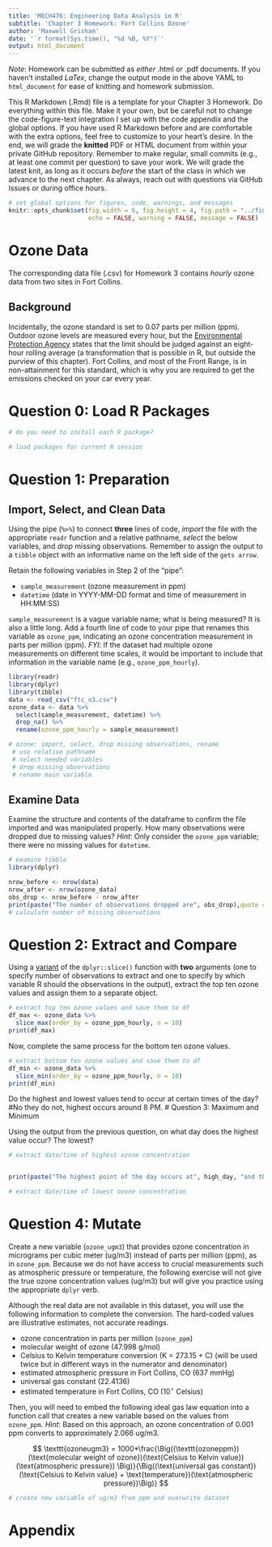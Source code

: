 ```yaml
---
title: 'MECH476: Engineering Data Analysis in R'
subtitle: 'Chapter 3 Homework: Fort Collins Ozone' 
author: 'Maxwell Grisham'
date: '`r format(Sys.time(), "%d %B, %Y")`'
output: html_document
---
```


*Note*: Homework can be submitted as *either* .html or .pdf documents.
If you haven't installed $LaTex$, change the output mode in the above
YAML to `html_document` for ease of knitting and homework submission. 

This R Markdown (.Rmd) file is a template for your Chapter 3 Homework. Do 
everything within this file. Make it your own, but be careful not to change
the code-figure-text integration I set up with the code appendix and the 
global options. If you have used R Markdown before and are comfortable with the
extra options, feel free to customize to your heart's desire. In the end,
we will grade the **knitted** PDF or HTML document from within your private
GitHub repository. Remember to make regular, small commits (e.g., at least one
commit per question) to save your work. We will grade the latest knit, as long
as it occurs *before* the start of the class in which we advance to the next
chapter. As always, reach out with questions via GitHub Issues or during
office hours.

```r
# set global options for figures, code, warnings, and messages
knitr::opts_chunk$set(fig.width = 6, fig.height = 4, fig.path = "../figs/",
                      echo = FALSE, warning = FALSE, message = FALSE)
```

# Ozone Data

The corresponding data file (.csv) for Homework 3 contains *hourly* ozone data
from two sites in Fort Collins. 

## Background

Incidentally, the ozone standard is set to 0.07 parts per million (ppm).
Outdoor ozone levels are measured every hour, but the [Environmental Protection Agency](https://www.epa.gov/criteria-air-pollutants/naaqs-table) states that
the limit should be judged against an eight-hour rolling average (a
transformation that is possible in R, but outside the purview of this chapter).
Fort Collins, and most of the Front Range, is in non-attainment for this
standard, which is why you are required to get the emissions checked on your
car every year.

# Question 0: Load R Packages

```r
# do you need to install each R package?

# load packages for current R session
```

# Question 1: Preparation

## Import, Select, and Clean Data

Using the pipe (`%>%`) to connect **three** lines of code, *import* the file
with the appropriate `readr` function and a relative pathname, *select* the
below variables, and *drop* missing observations. Remember to assign the
output to a `tibble` object with an informative name on the left side of the
`gets arrow`.

Retain the following variables in Step 2 of the "pipe": 

- `sample_measurement` (ozone measurement in ppm)
- `datetime` (date in YYYY-MM-DD format and time of measurement in HH:MM:SS)

`sample_measurement` is a vague variable name; what is being measured? It is 
also a little long. Add a fourth line of code to your pipe that renames this
variable as `ozone_ppm`, indicating an ozone concentration measurement in parts
per million (ppm). *FYI*: If the dataset had multiple ozone measurements on
different time scales, it would be important to include that information in the
variable name (e.g., `ozone_ppm_hourly`). 

```r
library(readr)
library(dplyr)
library(tibble)
data <- read_csv("ftc_o3.csv")
ozone_data <- data %>%
  select(sample_measurement, datetime) %>%
  drop_na() %>%
  rename(ozone_ppm_hourly = sample_measurement)

# ozone: import, select, drop missing observations, rename
 # use relative pathname
 # select needed variables 
 # drop missing observations
 # rename main variable
```

## Examine Data

Examine the structure and contents of the dataframe to confirm the file
imported and was manipulated properly. How many observations were dropped due
to missing values? *Hint*: Only consider the `ozone_ppm` variable; there
were no missing values for `datetime`.

```r
# examine tibble
library(dplyr)

nrow_before <- nrow(data)
nrow_after <- nrow(ozone_data)
obs_drop <- nrow_before - nrow_after
print(paste("The number of observations dropped are", obs_drop),quote = FALSE)
# calculate number of missing observations 
```

# Question 2: Extract and Compare

Using a [variant](https://dplyr.tidyverse.org/reference/slice.html) of the
`dplyr::slice()` function with **two** arguments (one to specify number of
observations to extract and one to specify by which variable R should the
observations in the output), extract the top ten ozone values and assign them
to a separate object. 

```r
# extract top ten ozone values and save them to df
df_max <- ozone_data %>%
  slice_max(order_by = ozone_ppm_hourly, n = 10)
print(df_max)
```

Now, complete the same process for the bottom ten ozone values.

```r
# extract bottom ten ozone values and save them to df
df_min <- ozone_data %>%
  slice_min(order_by = ozone_ppm_hourly, n = 10)
print(df_min)
```

Do the highest and lowest values tend to occur at certain times of the day? 
#No they do not, highest occurs around 8 PM.
# Question 3: Maximum and Minimum

Using the output from the previous question, on what day does the highest value
occur? The lowest?

```r
# extract date/time of highest ozone concentration


print(paste("The highest point of the day occurs at", high_day, "and the lowest point of the day occurs at", df_min))

# extract date/time of lowest ozone concentration
```

# Question 4: Mutate

Create a new variable (`ozone_ugm3`) that provides ozone concentration in
micrograms per cubic meter (ug/m3) instead of parts per million (ppm), as
in `ozone_ppm`. Because we do not have access to crucial measurements such as 
atmospheric pressure or temperature, the following exercise will not give 
the true ozone concentration values (ug/m3) but will give you practice using
the appropriate `dplyr` verb. 

Although the real data are not available in this dataset, you will use the
following information to complete the conversion. The hard-coded values are
illustrative estimates, not accurate readings.

- ozone concentration in parts per million (`ozone_ppm`)
- molecular weight of ozone (47.998 g/mol)
- Celsius to Kelvin temperature conversion (K = 273.15 + C) (will be used twice but in different ways in the numerator and denominator)
- estimated atmospheric pressure in Fort Collins, CO (637 mmHg)
- universal gas constant (22.4136)
- estimated temperature in Fort Collins, CO (10$^\circ$ Celsius)

Then, you will need to embed the following ideal gas law equation into a
function call that creates a new variable based on the values from `ozone_ppm`.
*Hint*: Based on this approach, an ozone concentration of 0.001 ppm converts
to approximately 2.066 ug/m3.

$$ 
\texttt{ozoneugm3} = 1000*\frac{\Big((\texttt{ozoneppm})(\text{molecular weight of ozone})(\text{Celsius to Kelvin value}) (\text{atmospheric pressure}) \Big)}{\Big((\text{universal gas constant})(\text{Celsius to Kelvin value} + \text{temperature})(\text{atmospheric pressure})\Big)}
$$

```r
# create new variable of ug/m3 from ppm and overwrite dataset

```

\newpage

# Appendix

```r
```
